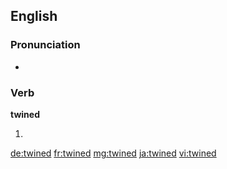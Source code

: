 ==English==

===Pronunciation===
* {{rhymes|aɪnd|lang=en}}

===Verb===
'''twined'''

# {{en-past of|twine}}

[[de:twined]]
[[fr:twined]]
[[mg:twined]]
[[ja:twined]]
[[vi:twined]]